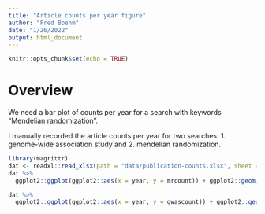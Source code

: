 ```yaml
---
title: "Article counts per year figure"
author: "Fred Boehm"
date: "1/26/2022"
output: html_document
---
```


```r
knitr::opts_chunk$set(echo = TRUE)
```

# Overview

We need a bar plot of counts per year for a search with keywords "Mendelian randomization".

I manually recorded the article counts per year for two searches: 
1. genome-wide association study and 2. mendelian randomization.

```r
library(magrittr)
dat <- readxl::read_xlsx(path = "data/publication-counts.xlsx", sheet = "counts")
dat %>%
  ggplot2::ggplot(ggplot2::aes(x = year, y = mrcount)) + ggplot2::geom_bar(stat = "identity")
```


```r
dat %>%
  ggplot2::ggplot(ggplot2::aes(x = year, y = gwascount)) + ggplot2::geom_bar(stat = "identity")

```


